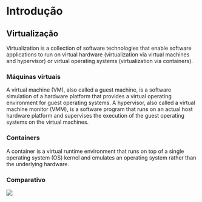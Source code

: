 # Introdução

<!-- Introdução ao contexto docker e sua utilização no INPE -->
<!-- Mostrar aqui como o ambiente pode ser facilmente reproduzido através do docker -->
<!-- Falar da famosa história de devs mundo a fora "Na minha máquina funciona" -->
<!-- Talvez, puxar algo relacionado a ciência reproduzível  -->
<!-- Docker para a garantia da reprodutibilidade -->
<!-- Artigo que lista uma série de problemas (4 problemas) para a reprodução de pesquisas -->
<!-- A separação de ambientes é feita o tempo todo, Python (envs), R (Projetos), Node (package.json e node_modules) -->

## Virtualização

<!-- https://insights.sei.cmu.edu/sei_blog/2017/09/virtualization-via-containers.html -->
<!-- https://insights.sei.cmu.edu/sei_blog/2017/09/virtualization-via-virtual-machines.html -->
<!-- Para ficar mais simples entender todo este processo de virtualização, serão utilizados as definições feitas por Donald Firesmith  -->
<!-- Virtualization is a collection of software technologies that enable software applications to run on virtual hardware (virtualization via virtual machines and hypervisor) or virtual operating systems (virtualization via containers). Note that virtualization via containers is also known as containerization. -->

Virtualization is a collection of software technologies that enable software applications to run on virtual hardware (virtualization via virtual machines and hypervisor) or virtual operating systems (virtualization via containers).

### Máquinas virtuais

<!-- virtual hardware (virtualization via virtual machines and hypervisor)  -->
A virtual machine (VM), also called a guest machine, is a software simulation of a hardware platform that provides a virtual operating environment for guest operating systems. A hypervisor, also called a virtual machine monitor (VMM), is a software program that runs on an actual host hardware platform and supervises the execution of the guest operating systems on the virtual machines.

### Containers

<!-- virtual operating systems (virtualization via containers) -->
A container is a virtual runtime environment that runs on top of a single operating system (OS) kernel and emulates an operating system rather than the underlying hardware.

### Comparativo

![](res/container_and_vm-jenny_fong.png)
